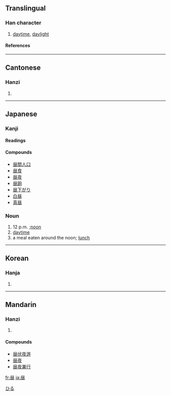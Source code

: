 {{see|晝}}

==Translingual==
===Han character===
{{Han char|rn=72|rad=日|as=05|sn=9|four=|canj=尸人日一 (SOAM)}}
# [[daytime]], [[daylight]]
====References====
{{Han ref|kx=0494.181|dkj=13886|dj=0859.070|hdz=21504.030|uh=663C|ud=26172}}
----
==Cantonese==
===Hanzi===
{{yue-hanzi|jyut=|y=jau3}}
# {{defn|Cantonese}}
----
== Japanese ==
[[Category:1000 Japanese basic words|ひる]]

===Kanji===
{{ja-kanji|grade=2|rs=日05}}
====Readings====
{{ja-readings|on=[[ちゅう]] (chū)|kun=[[ひる]] (hiru)}}

====Compounds====
*[[昼間人口]]
*[[昼食]]
*[[昼夜]]
*[[昼餉]]
*[[昼下がり]]
*[[白昼]]
*[[真昼]]

=== Noun ===
{{janoun|ひる|hiru}}
# 12 p.m. ;[[noon]]
# [[daytime]]
# a meal eaten around the noon; [[lunch]]
----

==Korean==
===Hanja===
{{ko-hanja|hangeul=주|eumhun=|rv=ju|mr=chu|y=cwu}}
# {{defn|Korean}}
----
==Mandarin==
===Hanzi===
{{cmn-hanzi|tra=晝|pin=[[zhòu]] (zhou4)|wg=chou<sup>4</sup>}}
# {{defn|Mandarin}}

====Compounds====
*[[昼伏夜游]]
*[[昼夜]]
*[[昼夜兼行]]

[[fr:昼]]
[[ja:昼]]